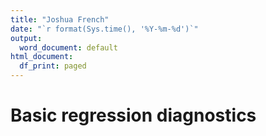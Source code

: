 ```yaml
---
title: "Joshua French"
date: "`r format(Sys.time(), '%Y-%m-%d')`"
output:
  word_document: default
html_document:
  df_print: paged
---
```


# Basic regression diagnostics

